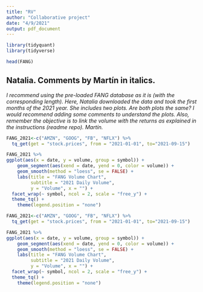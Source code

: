 ```yaml
---
title: "RV"
author: "Collaborative project"
date: "4/9/2021"
output: pdf_document
---
```



```r
library(tidyquant)
library(tidyverse)
```

```r
head(FANG)
```


## Natalia. Comments by Martín in italics.


*I recommend using the pre-loaded FANG database as it is (with the corresponding length). Here, Natalia downloaded the data and took the first months of the 2021 year. She includes two plots. Are both plots the same? I would recommend adding some comments to understand the plots. Also, remember the objective is to link the volume with the returns as explained in the instructions (readme repo). Martín.*

```r
FANG_2021<-c("AMZN", "GOOG", "FB", "NFLX") %>%
  tq_get(get = "stock.prices", from = "2021-01-01", to="2021-09-15")

FANG_2021 %>%
ggplot(aes(x = date, y = volume, group = symbol)) +
    geom_segment(aes(xend = date, yend = 0, color = volume)) + 
    geom_smooth(method = "loess", se = FALSE) +
    labs(title = "FANG Volume Chart", 
         subtitle = "2021 Daily Volume", 
         y = "Volume", x = "") +
  facet_wrap(~ symbol, ncol = 2, scale = "free_y") +  
  theme_tq() +
    theme(legend.position = "none") 
```

```r
FANG_2021<-c("AMZN", "GOOG", "FB", "NFLX") %>%
  tq_get(get = "stock.prices", from = "2021-01-01", to="2021-09-15")

FANG_2021 %>%
ggplot(aes(x = date, y = volume, group = symbol)) +
    geom_segment(aes(xend = date, yend = 0, color = volume)) + 
    geom_smooth(method = "loess", se = FALSE) +
    labs(title = "FANG Volume Chart", 
         subtitle = "2021 Daily Volume", 
         y = "Volume", x = "") +
  facet_wrap(~ symbol, ncol = 2, scale = "free_y") +
  theme_tq() +
    theme(legend.position = "none") 
```
